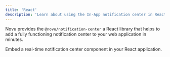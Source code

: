 ```yaml
---
title: 'React'
description: 'Learn about using the In-App notification center in React'
---
```


Novu provides the `@novu/notification-center` a React library that helps to add a fully functioning notification center to your web application in minutes. 


<Card title="React" icon="link" color="#0285c7" href="/notification-center/client/react/get-started">
  Embed a real-time notification center component in your React application.
</Card>